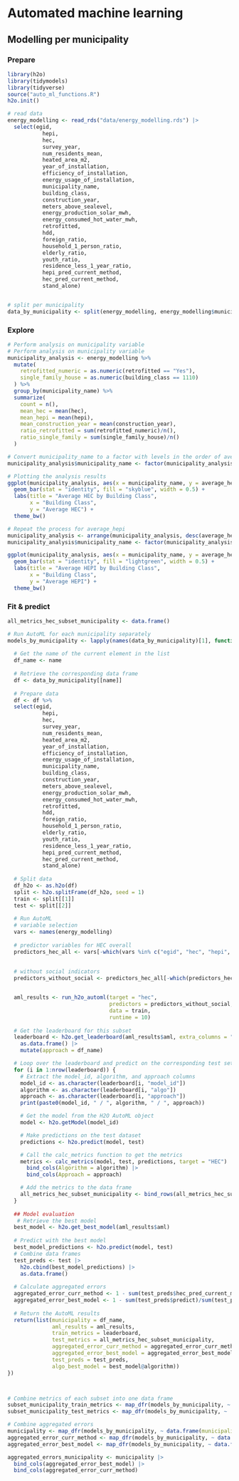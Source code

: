 # Automated machine learning

## Modelling per municipality
### Prepare
```r
library(h2o)
library(tidymodels)
library(tidyverse)
source("auto_ml_functions.R")
h2o.init()

# read data
energy_modelling <- read_rds("data/energy_modelling.rds") |>
  select(egid, 
           hepi, 
           hec, 
           survey_year, 
           num_residents_mean, 
           heated_area_m2, 
           year_of_installation, 
           efficiency_of_installation, 
           energy_usage_of_installation, 
           municipality_name, 
           building_class, 
           construction_year, 
           meters_above_sealevel, 
           energy_production_solar_mwh, 
           energy_consumed_hot_water_mwh,
           retrofitted,
           hdd,
           foreign_ratio,
           household_1_person_ratio,
           elderly_ratio,
           youth_ratio,
           residence_less_1_year_ratio,
           hepi_pred_current_method,
           hec_pred_current_method,
           stand_alone)


# split per municipality
data_by_municipality <- split(energy_modelling, energy_modelling$municipality_name)
```

### Explore

```r

# Perform analysis on municipality variable
# Perform analysis on municipality variable
municipality_analysis <- energy_modelling %>%
  mutate(
    retrofitted_numeric = as.numeric(retrofitted == "Yes"),
    single_family_house = as.numeric(building_class == 1110)
  ) %>%
  group_by(municipality_name) %>%
  summarize(
    count = n(),
    mean_hec = mean(hec),
    mean_hepi = mean(hepi),
    mean_construction_year = mean(construction_year),
    ratio_retrofitted = sum(retrofitted_numeric)/n(),
    ratio_single_family = sum(single_family_house)/n()
  )

# Convert municipality_name to a factor with levels in the order of average_hec
municipality_analysis$municipality_name <- factor(municipality_analysis$municipality_name, levels = municipality_analysis$municipality_name)

# Plotting the analysis results
ggplot(municipality_analysis, aes(x = municipality_name, y = average_hec)) +
  geom_bar(stat = "identity", fill = "skyblue", width = 0.5) +
  labs(title = "Average HEC by Building Class",
       x = "Building Class",
       y = "Average HEC") +
  theme_bw()

# Repeat the process for average_hepi
municipality_analysis <- arrange(municipality_analysis, desc(average_hepi)) # Arrange from high to low
municipality_analysis$municipality_name <- factor(municipality_analysis$municipality_name, levels = municipality_analysis$municipality_name)

ggplot(municipality_analysis, aes(x = municipality_name, y = average_hepi)) +
  geom_bar(stat = "identity", fill = "lightgreen", width = 0.5) +
  labs(title = "Average HEPI by Building Class",
       x = "Building Class",
       y = "Average HEPI") +
  theme_bw()

```



### Fit & predict
```r
all_metrics_hec_subset_municipality <- data.frame()

# Run AutoML for each municipality separately
models_by_municipality <- lapply(names(data_by_municipality)[1], function(name) {
  
  # Get the name of the current element in the list
  df_name <- name
  
  # Retrieve the corresponding data frame
  df <- data_by_municipality[[name]]
  
  # Prepare data
  df <- df %>%
  select(egid, 
           hepi, 
           hec, 
           survey_year, 
           num_residents_mean, 
           heated_area_m2, 
           year_of_installation, 
           efficiency_of_installation, 
           energy_usage_of_installation, 
           municipality_name, 
           building_class, 
           construction_year, 
           meters_above_sealevel, 
           energy_production_solar_mwh, 
           energy_consumed_hot_water_mwh,
           retrofitted,
           hdd,
           foreign_ratio,
           household_1_person_ratio,
           elderly_ratio,
           youth_ratio,
           residence_less_1_year_ratio,
           hepi_pred_current_method,
           hec_pred_current_method,
           stand_alone)
  
  # Split data
  df_h2o <- as.h2o(df)
  split <- h2o.splitFrame(df_h2o, seed = 1)
  train <- split[[1]]
  test <- split[[2]]
  
  # Run AutoML
  # variable selection
  vars <- names(energy_modelling)
  
  # predictor variables for HEC overall
  predictors_hec_all <- vars[-which(vars %in% c("egid", "hec", "hepi", "hec_pred_current_method", "hepi_pred_current_method"))]
  
  
  # without social indicators
  predictors_without_social <- predictors_hec_all[-which(predictors_hec_all %in% c("foreign_ratio","household_1_person_ratio","elderly_ratio","youth_ratio","residence_less_1_year_ratio"))]


  aml_results <- run_h2o_automl(target = "hec", 
                                predictors = predictors_without_social, 
                                data = train, 
                                runtime = 10)
  
  # Get the leaderboard for this subset
  leaderboard <- h2o.get_leaderboard(aml_results$aml, extra_columns = "algo") |>
    as.data.frame() |>
    mutate(approach = df_name)

  # Loop over the leaderboard and predict on the corresponding test set
  for (i in 1:nrow(leaderboard)) {
    # Extract the model_id, algorithm, and approach columns
    model_id <- as.character(leaderboard[i, "model_id"])
    algorithm <- as.character(leaderboard[i, "algo"])
    approach <- as.character(leaderboard[i, "approach"])
    print(paste0(model_id, " / ", algorithm, " / ", approach))

    # Get the model from the H2O AutoML object
    model <- h2o.getModel(model_id)

    # Make predictions on the test dataset
    predictions <- h2o.predict(model, test)

    # Call the calc_metrics function to get the metrics
    metrics <- calc_metrics(model, test, predictions, target = "HEC") |>
      bind_cols(Algorithm = algorithm) |>
      bind_cols(Approach = approach)

    # Add the metrics to the data frame
    all_metrics_hec_subset_municipality <- bind_rows(all_metrics_hec_subset_municipality, metrics)
  }
  
  ## Model evaluation
   # Retrieve the best model
  best_model <- h2o.get_best_model(aml_results$aml)
  
  # Predict with the best model
  best_model_predictions <- h2o.predict(model, test)
  # Combine data frames
  test_preds <- test |>
    h2o.cbind(best_model_predictions) |>
    as.data.frame()
  
  # Calculate aggregated errors
  aggregated_error_curr_method <- 1 - sum(test_preds$hec_pred_current_method)/sum(test_preds$hec)
  aggregated_error_best_model <- 1 - sum(test_preds$predict)/sum(test_preds$hec)
  
  # Return the AutoML results
  return(list(municipality = df_name, 
              aml_results = aml_results, 
              train_metrics = leaderboard, 
              test_metrics = all_metrics_hec_subset_municipality, 
              aggregated_error_curr_method = aggregated_error_curr_method,
              aggregated_error_best_model = aggregated_error_best_model,
              test_preds = test_preds,
              algo_best_model = best_model@algorithm))
})



# Combine metrics of each subset into one data frame
subset_municipality_train_metrics <- map_dfr(models_by_municipality, ~ .x$train_metrics)
subset_municipality_test_metrics <- map_dfr(models_by_municipality, ~ .x$test_metrics)

# Combine aggregated errors
municipality <- map_dfr(models_by_municipality, ~ data.frame(municipality = .x$municipality))
aggregated_error_curr_method <- map_dfr(models_by_municipality, ~ data.frame(aggregated_error_curr_method = .x$aggregated_error_curr_method))
aggregated_error_best_model <- map_dfr(models_by_municipality, ~ data.frame(aggregated_error_best_model = .x$aggregated_error_best_model))

aggregated_errors_municipality <- municipality |>
  bind_cols(aggregated_error_best_model) |>
  bind_cols(aggregated_error_curr_method)
```